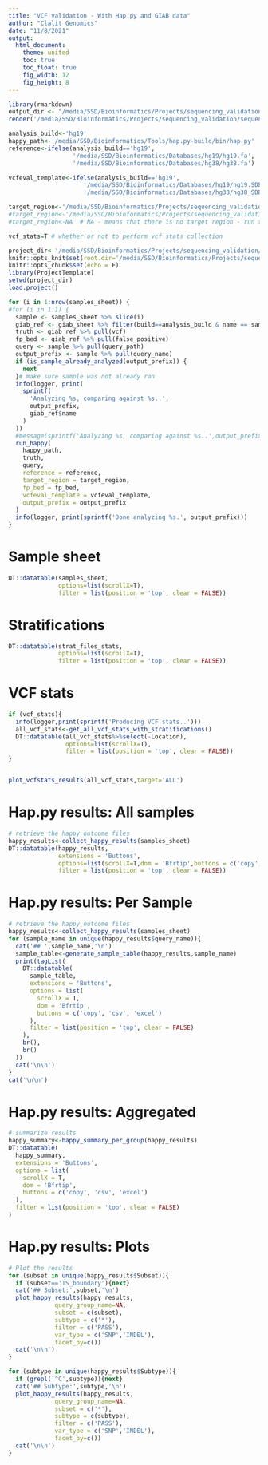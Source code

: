 ```yaml
---
title: "VCF validation - With Hap.py and GIAB data"
author: "Clalit Genomics"
date: "11/8/2021"
output: 
  html_document:
    theme: united
    toc: true
    toc_float: true
    fig_width: 12
    fig_height: 8
---
```


```r
library(rmarkdown)
output_dir <- "/media/SSD/Bioinformatics/Projects/sequencing_validation/sequencing_validation_project/output/reports"
render('/media/SSD/Bioinformatics/Projects/sequencing_validation/sequencing_validation_project/src/sequencing_validation_analysis.Rmd', output_dir = output_dir,output_file = sprintf('vcf_validation_report.%s.html',Sys.Date()))
```

```r
analysis_build<-'hg19'
happy_path<-'/media/SSD/Bioinformatics/Tools/hap.py-build/bin/hap.py'
reference<-ifelse(analysis_build=='hg19',
                  '/media/SSD/Bioinformatics/Databases/hg19/hg19.fa',
                  '/media/SSD/Bioinformatics/Databases/hg38/hg38.fa')

vcfeval_template<-ifelse(analysis_build=='hg19',
                     '/media/SSD/Bioinformatics/Databases/hg19/hg19.SDF',
                     '/media/SSD/Bioinformatics/Databases/hg38/hg38_SDF')

target_region<-'/media/SSD/Bioinformatics/Projects/sequencing_validation/sequencing_validation_project/data/stratifications/Twist_ComprehensiveExome_targets_hg19.bed'
#target_region<-'/media/SSD/Bioinformatics/Projects/sequencing_validation/sequencing_validation_project/data/targets/refseq_select_cds.bed'
#target_region<-NA  # NA - means that there is no target region - run the analysis on the whole genome

vcf_stats=T # whether or not to perform vcf stats collection
```

```r
project_dir<-'/media/SSD/Bioinformatics/Projects/sequencing_validation/sequencing_validation_project/'
knitr::opts_knit$set(root.dir='/media/SSD/Bioinformatics/Projects/sequencing_validation/sequencing_validation_project/')
knitr::opts_chunk$set(echo = F)
library(ProjectTemplate)
setwd(project_dir)
load.project()
```

```r

for (i in 1:nrow(samples_sheet)) {
#for (i in 1:1) {
  sample <- samples_sheet %>% slice(i)
  giab_ref <- giab_sheet %>% filter(build==analysis_build & name == sample$truth)
  truth <- giab_ref %>% pull(vcf)
  fp_bed <- giab_ref %>% pull(false_positive)
  query <- sample %>% pull(query_path)
  output_prefix <- sample %>% pull(query_name)
  if (is_sample_already_analyzed(output_prefix)) {
    next
  }# make sure sample was not already ran
  info(logger, print(
    sprintf(
      'Analyzing %s, comparing against %s..',
      output_prefix,
      giab_ref$name
    )
  ))
  #message(sprintf('Analyzing %s, comparing against %s..',output_prefix,giab_ref$name))
  run_happy(
    happy_path,
    truth,
    query,
    reference = reference,
    target_region = target_region,
    fp_bed = fp_bed,
    vcfeval_template = vcfeval_template,
    output_prefix = output_prefix
  )
  info(logger, print(sprintf('Done analyzing %s.', output_prefix)))
}

```

# Sample sheet

```r
DT::datatable(samples_sheet,
              options=list(scrollX=T),
              filter = list(position = 'top', clear = FALSE))
```

# Stratifications 

```r

DT::datatable(strat_files_stats,
              options=list(scrollX=T),
              filter = list(position = 'top', clear = FALSE))
```

# VCF stats

```r
if (vcf_stats){
  info(logger,print(sprintf('Producing VCF stats..')))
  all_vcf_stats<-get_all_vcf_stats_with_stratifications()
  DT::datatable(all_vcf_stats%>%select(-Location),
                options=list(scrollX=T),
                filter = list(position = 'top', clear = FALSE))
}


plot_vcfstats_results(all_vcf_stats,target='ALL')
```

# Hap.py results: All samples

```r
# retrieve the happy outcome files
happy_results<-collect_happy_results(samples_sheet)
DT::datatable(happy_results,
              extensions = 'Buttons', 
              options=list(scrollX=T,dom = 'Bfrtip',buttons = c('copy', 'csv', 'excel')),
              filter = list(position = 'top', clear = FALSE))
```

# Hap.py results: Per Sample {.tabset}

```r
# retrieve the happy outcome files
happy_results<-collect_happy_results(samples_sheet)
for (sample_name in unique(happy_results$query_name)){
  cat('## ',sample_name,'\n')
  sample_table<-generate_sample_table(happy_results,sample_name)
  print(tagList(
    DT::datatable(
      sample_table,
      extensions = 'Buttons',
      options = list(
        scrollX = T,
        dom = 'Bfrtip',
        buttons = c('copy', 'csv', 'excel')
      ),
      filter = list(position = 'top', clear = FALSE)
    ),
    br(),
    br()
  ))
  cat('\n\n')
}
cat('\n\n')
```

# Hap.py results: Aggregated

```r

# summarize results
happy_summary<-happy_summary_per_group(happy_results)
DT::datatable(
  happy_summary,
  extensions = 'Buttons',
  options = list(
    scrollX = T,
    dom = 'Bfrtip',
    buttons = c('copy', 'csv', 'excel')
  ),
  filter = list(position = 'top', clear = FALSE)
)

```


# Hap.py results: Plots {.tabset}

```r
# Plot the results
for (subset in unique(happy_results$Subset)){
  if (subset=='TS_boundary'){next}
  cat('## Subset:',subset,'\n')
  plot_happy_results(happy_results,
             query_group_name=NA,
             subset = c(subset),
             subtype = c('*'),
             filter = c('PASS'),
             var_type = c('SNP','INDEL'),
             facet_by=c())
  cat('\n\n')
}

for (subtype in unique(happy_results$Subtype)){
  if (grepl('^C',subtype)){next}
  cat('## Subtype:',subtype,'\n')
  plot_happy_results(happy_results,
             query_group_name=NA,
             subset = c('*'),
             subtype = c(subtype),
             filter = c('PASS'),
             var_type = c('SNP','INDEL'),
             facet_by=c())
  cat('\n\n')
}
```